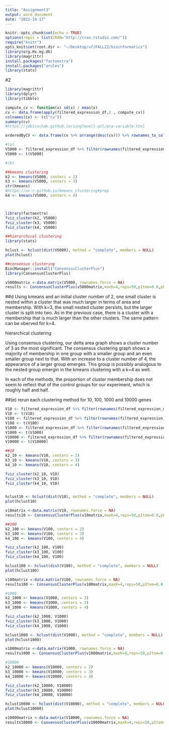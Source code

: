 ```yaml
---
title: "Assignment3"
output: word_document
date: "2022-10-17"
---
```


```r
knitr::opts_chunk$set(echo = TRUE)
options(repos = list(CRAN="http://cran.rstudio.com/"))
require("knitr")
opts_knit$set(root.dir <- "~/Desktop/uf/FALL22/bioinformatics")
library(org.Hs.eg.db) 
library(magrittr)
install.packages("factoextra")
install.packages("arules")
library(stats)
```

#2
```r
library(magrittr)
library(dplyr) 
library(tibble)

compute_cv <- function(x) sd(x) / mean(x)
cv <- data.frame(apply(filtered_expression_df,1 , compute_cv))
colnames(cv) <- (c("cv"))
summary(cv)
#https://jdblischak.github.io/singlecell-qtl/pca-variable.html

orderedByCV <- data.frame(cv %>% arrange(desc(cv))) %>% rownames_to_column('gene')

#(a)
V5000 <- filtered_expression_df %>% filter(rownames(filtered_expression_df) %in% (orderedByCV[0:5000,1]))#5000 most variable genes
V5000 <- t(V5000)
```
```r
#(b)

##kmeans clustering
k2 <- kmeans(V5000, centers = 2)
k3 <- kmeans(V5000, centers = 3)
str(kmeans)
#https://uc-r.github.io/kmeans_clustering#prep
k4 <- kmeans(V5000, centers = 4)



library(factoextra)
fviz_cluster(k2, V5000)
fviz_cluster(k3, V5000)
fviz_cluster(k4, V5000)

##hierarchical clustering
library(stats)

hclust <- hclust(dist(V5000), method = "complete", members = NULL)
plot(hclust)

##consensus clustering 
BiocManager::install("ConsensusClusterPlus")
library(ConsensusClusterPlus)

v5000matrix <-data.matrix(V5000, rownames.force = NA)
results <- ConsensusClusterPlus(v5000matrix,maxK=4,reps=50,pItem=0.8,pFeature=1,title='title',clusterAlg="hc",distance="pearson",plot="screen")
```
##d
  Using kmeans and an initial cluster number of 2, one small cluster is nested within a cluster that was much larger in terms of area and membership. With k=3, the small nested cluster persists, but the larger cluster is split into two. As in the previous case, there is a cluster with a membership that is much larger than the other clusters. The same pattern can be oberved for k=4.

  hierarchical clustering

  Using consensus clustering, our delta area graph shows a cluster number of 3 as the most significant. The consensus clustering graph shows a majority of membership in one group with a smaller group and an even smaller group next to that. With an increase to a cluster number of 4, the appearance of a larger group emerges. This group is possibly analogous to the nested group emergin in the kmeans clustering with a k=4 as well.
  
In each of the methods, the proportion of cluster membership does not seem to reflect that of the control groups for our experiment, which is roughly half and half.


##(e) rerun each clustering method for 10, 100, 1000 and 10000 genes
```r
V10 <- filtered_expression_df %>% filter(rownames(filtered_expression_df) %in% (orderedByCV[0:10,1]))
V10 <- t(V10)
V100 <- filtered_expression_df %>% filter(rownames(filtered_expression_df) %in% (orderedByCV[0:100,1]))
V100 <- t(V100)
V1000 <- filtered_expression_df %>% filter(rownames(filtered_expression_df) %in% (orderedByCV[0:1000,1]))
V1000 <- t(V1000)
V10000 <- filtered_expression_df %>% filter(rownames(filtered_expression_df) %in% (orderedByCV[0:10000,1]))
V10000 <- t(V10000)
```
```r
##10
k2_10 <- kmeans(V10, centers = 2)
k3_10 <- kmeans(V10, centers = 3)
k4_10 <- kmeans(V10, centers = 4)

fviz_cluster(k2_10, V10)
fviz_cluster(k3_10, V10)
fviz_cluster(k4_10, V10)


hclust10 <- hclust(dist(V10), method = "complete", members = NULL)
plot(hclust10)

v10matrix <-data.matrix(V10, rownames.force = NA)
results10 <- ConsensusClusterPlus(v10matrix,maxK=4,reps=50,pItem=0.8,pFeature=1,title='title',clusterAlg="hc",distance="pearson",plot="screen")
```

```r
##100
k2_100 <- kmeans(V100, centers = 2)
k3_100 <- kmeans(V100, centers = 3)
k4_100 <- kmeans(V100, centers = 4)

fviz_cluster(k2_100, V100)
fviz_cluster(k3_100, V100)
fviz_cluster(k4_100, V100)

hclust100 <- hclust(dist(V100), method = "complete", members = NULL)
plot(hclust100)

v100matrix <-data.matrix(V100, rownames.force = NA)
results100 <- ConsensusClusterPlus(v100matrix,maxK=4,reps=50,pItem=0.8,pFeature=1,title='title',clusterAlg="hc",distance="pearson",plot="screen")
```

```r
#1000
k2_1000 <- kmeans(V1000, centers = 2)
k3_1000 <- kmeans(V1000, centers = 3)
k4_1000 <- kmeans(V1000, centers = 4)

fviz_cluster(k2_1000, V1000)
fviz_cluster(k3_1000, V1000)
fviz_cluster(k4_1000, V1000)

hclust1000 <- hclust(dist(V1000), method = "complete", members = NULL)
plot(hclust1000)

v1000matrix <-data.matrix(V1000, rownames.force = NA)
results1000 <- ConsensusClusterPlus(v1000matrix,maxK=4,reps=50,pItem=0.8,pFeature=1,title='title',clusterAlg="hc",distance="pearson",plot="screen")
```
```r
#10000
k2_10000 <- kmeans(V10000, centers = 2)
k3_10000 <- kmeans(V10000, centers = 3)
k4_10000 <- kmeans(V10000, centers = 4)

fviz_cluster(k2_10000, V10000)
fviz_cluster(k3_10000, V10000)
fviz_cluster(k4_10000, V10000)

hclust10000 <- hclust(dist(V10000), method = "complete", members = NULL)
plot(hclust10000)

v10000matrix <-data.matrix(V10000, rownames.force = NA)
results10000 <- ConsensusClusterPlus(v10000matrix,maxK=4,reps=50,pItem=0.8,pFeature=1,title='title',clusterAlg="hc",distance="pearson",plot="screen")
```




